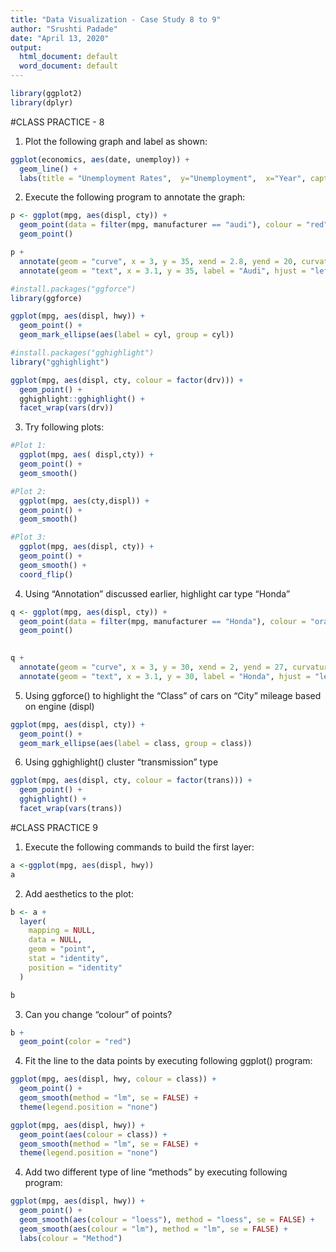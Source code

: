 ---
title: "Data Visualization - Case Study 8 to 9"
author: "Srushti Padade"
date: "April 13, 2020"
output:
  html_document: default
  word_document: default
---

```{r}
library(ggplot2)
library(dplyr)
```

#CLASS PRACTICE - 8

1.	 Plot the following graph and label as shown:

```{r}
ggplot(economics, aes(date, unemploy)) +
  geom_line() + 
  labs(title = "Unemployment Rates",  y="Unemployment",  x="Year", caption = "Unemployment Rates")
```

2.	Execute the following program to annotate the graph:

```{r}
p <- ggplot(mpg, aes(displ, cty)) + 
  geom_point(data = filter(mpg, manufacturer == "audi"), colour = "red", size = 3) + 
  geom_point() 

p + 
  annotate(geom = "curve", x = 3, y = 35, xend = 2.8, yend = 20, curvature = .3, arrow = arrow(length = unit(2, "mm"))) +
  annotate(geom = "text", x = 3.1, y = 35, label = "Audi", hjust = "left")
```

```{r}
#install.packages("ggforce")
library(ggforce)

ggplot(mpg, aes(displ, hwy)) +
  geom_point() + 
  geom_mark_ellipse(aes(label = cyl, group = cyl))
```

```{r}
#install.packages("gghighlight")
library("gghighlight")

ggplot(mpg, aes(displ, cty, colour = factor(drv))) +
  geom_point() + 
  gghighlight::gghighlight() + 
  facet_wrap(vars(drv))
```

3.	Try following plots:

```{r}
#Plot 1:
  ggplot(mpg, aes( displ,cty)) + 
  geom_point() + 
  geom_smooth()
```

```{r}
#Plot 2:
  ggplot(mpg, aes(cty,displ)) + 
  geom_point() + 
  geom_smooth()
```

```{r}
#Plot 3:
  ggplot(mpg, aes(displ, cty)) + 
  geom_point() + 
  geom_smooth() + 
  coord_flip()
```

4.	Using "Annotation" discussed earlier, highlight car type "Honda"

```{r}
q <- ggplot(mpg, aes(displ, cty)) + 
  geom_point(data = filter(mpg, manufacturer == "Honda"), colour = "orange", size = 3) + 
  geom_point() 

  
q + 
  annotate(geom = "curve", x = 3, y = 30, xend = 2, yend = 27, curvature = .3, arrow = arrow(length = unit(2, "mm"))) +
  annotate(geom = "text", x = 3.1, y = 30, label = "Honda", hjust = "left")
```

5.	Using ggforce() to highlight the "Class" of cars on "City" mileage based on engine (displ)

```{r}
ggplot(mpg, aes(displ, cty)) +
  geom_point() + 
  geom_mark_ellipse(aes(label = class, group = class))
```
  
6.	Using gghighlight() cluster "transmission" type

```{r}
ggplot(mpg, aes(displ, cty, colour = factor(trans))) +
  geom_point() + 
  gghighlight() + 
  facet_wrap(vars(trans))
```

#CLASS PRACTICE 9

1. Execute the following commands to build the first layer:

```{r}
a <-ggplot(mpg, aes(displ, hwy))
a
```

2.  Add aesthetics to the plot:

```{r}
b <- a + 
  layer(
    mapping = NULL, 
    data = NULL,
    geom = "point", 
    stat = "identity",
    position = "identity"
  )

b
```

3.  Can you change "colour" of points?

```{r}
b +
  geom_point(color = "red")
```

4.  Fit the line to the data points by executing following ggplot() program:

```{r}
ggplot(mpg, aes(displ, hwy, colour = class)) + 
  geom_point() + 
  geom_smooth(method = "lm", se = FALSE) +
  theme(legend.position = "none")
```

```{r}
ggplot(mpg, aes(displ, hwy)) + 
  geom_point(aes(colour = class)) + 
  geom_smooth(method = "lm", se = FALSE) + 
  theme(legend.position = "none")
``` 

4. Add two different type of line "methods" by executing following program:

```{r} 
ggplot(mpg, aes(displ, hwy)) + 
  geom_point() +
  geom_smooth(aes(colour = "loess"), method = "loess", se = FALSE) + 
  geom_smooth(aes(colour = "lm"), method = "lm", se = FALSE) +
  labs(colour = "Method")
```